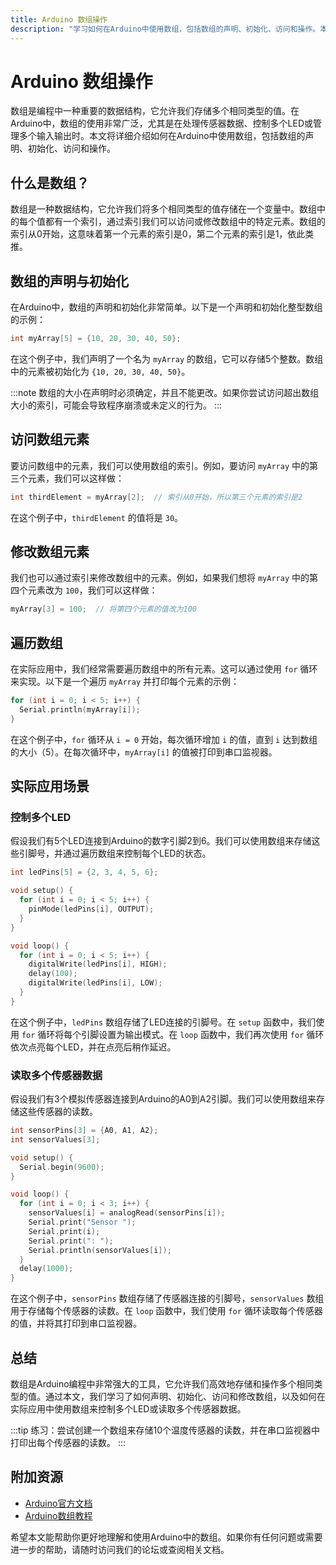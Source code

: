 ```yaml
---
title: Arduino 数组操作
description: "学习如何在Arduino中使用数组，包括数组的声明、初始化、访问和操作。本文适合初学者，包含代码示例和实际应用场景。"
---
```


# Arduino 数组操作

数组是编程中一种重要的数据结构，它允许我们存储多个相同类型的值。在Arduino中，数组的使用非常广泛，尤其是在处理传感器数据、控制多个LED或管理多个输入输出时。本文将详细介绍如何在Arduino中使用数组，包括数组的声明、初始化、访问和操作。

## 什么是数组？

数组是一种数据结构，它允许我们将多个相同类型的值存储在一个变量中。数组中的每个值都有一个索引，通过索引我们可以访问或修改数组中的特定元素。数组的索引从0开始，这意味着第一个元素的索引是0，第二个元素的索引是1，依此类推。

## 数组的声明与初始化

在Arduino中，数组的声明和初始化非常简单。以下是一个声明和初始化整型数组的示例：

```cpp
int myArray[5] = {10, 20, 30, 40, 50};
```

在这个例子中，我们声明了一个名为 `myArray` 的数组，它可以存储5个整数。数组中的元素被初始化为 `{10, 20, 30, 40, 50}`。

:::note
数组的大小在声明时必须确定，并且不能更改。如果你尝试访问超出数组大小的索引，可能会导致程序崩溃或未定义的行为。
:::

## 访问数组元素

要访问数组中的元素，我们可以使用数组的索引。例如，要访问 `myArray` 中的第三个元素，我们可以这样做：

```cpp
int thirdElement = myArray[2];  // 索引从0开始，所以第三个元素的索引是2
```

在这个例子中，`thirdElement` 的值将是 `30`。

## 修改数组元素

我们也可以通过索引来修改数组中的元素。例如，如果我们想将 `myArray` 中的第四个元素改为 `100`，我们可以这样做：

```cpp
myArray[3] = 100;  // 将第四个元素的值改为100
```

## 遍历数组

在实际应用中，我们经常需要遍历数组中的所有元素。这可以通过使用 `for` 循环来实现。以下是一个遍历 `myArray` 并打印每个元素的示例：

```cpp
for (int i = 0; i < 5; i++) {
  Serial.println(myArray[i]);
}
```

在这个例子中，`for` 循环从 `i = 0` 开始，每次循环增加 `i` 的值，直到 `i` 达到数组的大小（5）。在每次循环中，`myArray[i]` 的值被打印到串口监视器。

## 实际应用场景

### 控制多个LED

假设我们有5个LED连接到Arduino的数字引脚2到6。我们可以使用数组来存储这些引脚号，并通过遍历数组来控制每个LED的状态。

```cpp
int ledPins[5] = {2, 3, 4, 5, 6};

void setup() {
  for (int i = 0; i < 5; i++) {
    pinMode(ledPins[i], OUTPUT);
  }
}

void loop() {
  for (int i = 0; i < 5; i++) {
    digitalWrite(ledPins[i], HIGH);
    delay(100);
    digitalWrite(ledPins[i], LOW);
  }
}
```

在这个例子中，`ledPins` 数组存储了LED连接的引脚号。在 `setup` 函数中，我们使用 `for` 循环将每个引脚设置为输出模式。在 `loop` 函数中，我们再次使用 `for` 循环依次点亮每个LED，并在点亮后稍作延迟。

### 读取多个传感器数据

假设我们有3个模拟传感器连接到Arduino的A0到A2引脚。我们可以使用数组来存储这些传感器的读数。

```cpp
int sensorPins[3] = {A0, A1, A2};
int sensorValues[3];

void setup() {
  Serial.begin(9600);
}

void loop() {
  for (int i = 0; i < 3; i++) {
    sensorValues[i] = analogRead(sensorPins[i]);
    Serial.print("Sensor ");
    Serial.print(i);
    Serial.print(": ");
    Serial.println(sensorValues[i]);
  }
  delay(1000);
}
```

在这个例子中，`sensorPins` 数组存储了传感器连接的引脚号，`sensorValues` 数组用于存储每个传感器的读数。在 `loop` 函数中，我们使用 `for` 循环读取每个传感器的值，并将其打印到串口监视器。

## 总结

数组是Arduino编程中非常强大的工具，它允许我们高效地存储和操作多个相同类型的值。通过本文，我们学习了如何声明、初始化、访问和修改数组，以及如何在实际应用中使用数组来控制多个LED或读取多个传感器数据。

:::tip
练习：尝试创建一个数组来存储10个温度传感器的读数，并在串口监视器中打印出每个传感器的读数。
:::

## 附加资源

- [Arduino官方文档](https://www.arduino.cc/reference/en/)
- [Arduino数组教程](https://www.arduino.cc/en/Tutorial/BuiltInExamples/Arrays)

希望本文能帮助你更好地理解和使用Arduino中的数组。如果你有任何问题或需要进一步的帮助，请随时访问我们的论坛或查阅相关文档。